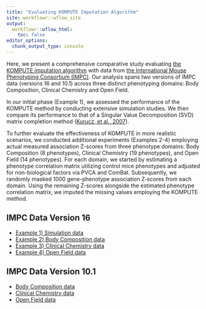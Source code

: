 ```yaml
---
title: "Evaluating KOMPUTE Imputation Algorithm"
site: workflowr::wflow_site
output:
  workflowr::wflow_html:
    toc: false
editor_options:
  chunk_output_type: console
---
```



Here, we present a comprehensive comparative study evaluating [the KOMPUTE imputation algorithm](https://github.com/statsleelab/kompute) with data from [the International Mouse Phenotyping Consortium (IMPC)](https://www.mousephenotype.org/). Our analysis spans two versions of IMPC data (versions 16 and 10.1) across three distinct phenotyping domains: Body Composition, Clinical Chemistry and Open Field. 

In our initial phase (Example 1), we assessed the performance of the KOMPUTE method by conducting extensive simulation studies. We then compare its performance to that of a Singular Value Decomposition (SVD) matrix completion method ([Kurucz, et al., 2007](https://www.cs.uic.edu/~liub/KDD-cup-2007/proceedings/missing-value-Kurucz.pdf)).

To further evaluate the effectiveness of KOMPUTE in more realistic scenarios, we conducted additional experiments (Examples 2-4) employing actual measured association Z-scores from three phenotype domains: Body Composition (8 phenotypes), Clinical Chemistry (19 phenotypes), and Open Field (14 phenotypes). For each domain, we started by estimating a phenotype correlation matrix utilizing control mice phenotypes and adjusted for non-biological factors via PVCA and ComBat. Subsequently, we randomly masked 1000 gene-phenotype association Z-scores from each domain. Using the remaining Z-scores alongside the estimated phenotype correlation matrix, we imputed the missing values employing the KOMPUTE method. 


## IMPC Data Version 16
* [Example 1) Simulation data](kompute_test_sim_v16.html)
* [Example 2) Body Composition data](kompute_test_BC_v16.html)
* [Example 3) Clinical Chemistry data](kompute_test_CC_v16.html)
* [Example 4) Open Field data](kompute_test_OF_v16.html)



## IMPC Data Version 10.1
* [Body Composition data](kompute_test_BC_v10.1.html)
* [Clinical Chemistry data](kompute_test_CC_v10.1.html)
* [Open Field data](kompute_test_OF_v10.1.html)



